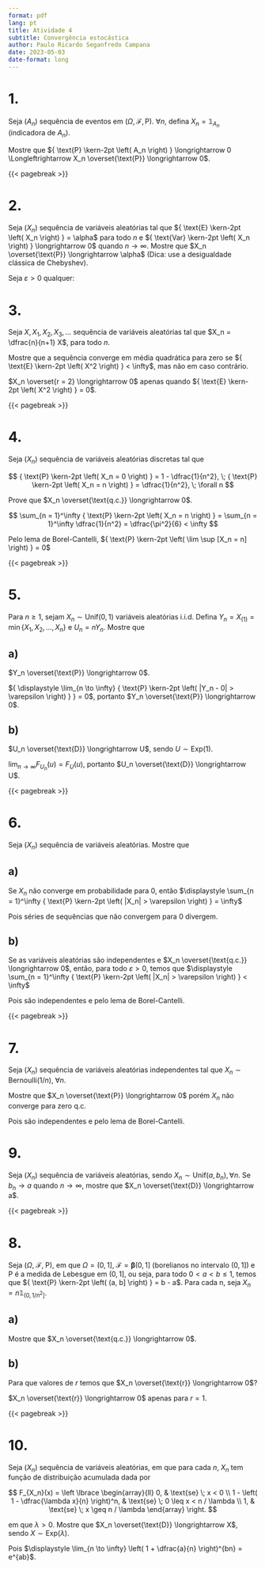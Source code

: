```yaml
---
format: pdf
lang: pt
title: Atividade 4
subtitle: Convergência estocástica
author: Paulo Ricardo Seganfredo Campana
date: 2023-05-03
date-format: long
---
```


::: hidden
\pagestyle{empty}
\thispagestyle{empty}
\def \limseq #1{{ \displaystyle \lim_{n \to \infty} #1 }}
\def \p #1{{ \text{P} \kern-2pt \left( #1 \right) }}
\def \E #1{{ \text{E} \kern-2pt \left( #1 \right) }}
\def \Var #1{{ \text{Var} \kern-2pt \left( #1 \right) }}
:::

# 1.
Seja ($A_n$) sequência de eventos em ($\Omega, \mathcal F, \text{P}$). $\forall n$, defina $X_n = \mathbb 1_{A_n}$ (indicadora de $A_n$).

Mostre que $\p{A_n} \longrightarrow 0 \Longleftrightarrow X_n \overset{\text{P}} \longrightarrow 0$.

\begin{align*}
    X_n \overset{\text{P}} \longrightarrow 0 
    &\Longleftrightarrow \limseq{\p{|X_n - 0| > \varepsilon}} = 0 \\
    &\Longleftrightarrow \limseq{\p{|\mathbb 1_{A_n}| > \varepsilon}} = 0 \\
    &\Longleftrightarrow \limseq{\p{\mathbb 1_{A_n} = 1}} = 0 \\
    &\Longleftrightarrow \limseq{\p{A_n}} = 0 \\
    &\Longleftrightarrow \p{A_n} \longrightarrow 0 \\
\end{align*}

{{< pagebreak >}}

# 2.
Seja ($X_n$) sequência de variáveis aleatórias tal que $\E{X_n} = \alpha$ para todo $n$ e $\Var{X_n} \longrightarrow 0$ quando $n \to \infty$. Mostre que $X_n \overset{\text{P}} \longrightarrow \alpha$ (Dica: use a desigualdade clássica de Chebyshev).

Seja $\varepsilon > 0$ qualquer: 

\begin{align*}
    \p{|X_n - \E{X_n}| \geq \varepsilon} &\leq \frac{1}{\varepsilon^2} \Var{X_n} \\
    \limseq{\p{|X_n - \alpha| \geq \varepsilon}} &\leq \limseq{\frac{1}{\varepsilon^2}} \Var{X_n} \\
    \limseq{\p{|X_n - \alpha| \geq \varepsilon}} &\leq 0 \\ 
    \limseq{\p{|X_n - \alpha| \geq \varepsilon}} &= 0 \\ 
    X_n \overset{\text{P}} \longrightarrow \alpha
\end{align*}

# 3.
Seja $X, X_1, X_2, X_3, \dots$ sequência de variáveis aleatórias tal que $X_n = \dfrac{n}{n+1} X$, para todo $n$.

Mostre que a sequência converge em média quadrática para zero se $\E{X^2} < \infty$, mas não em caso
contrário.

\begin{align*}
    X_n \overset{r = 2} \longrightarrow 0
    &\implies \limseq{\E{|X_n - 0|^2}} = 0 \\
    &\implies \limseq{\E{X_n^2}} = 0 \\
    &\implies \limseq{\dfrac{n^2}{(n+1)^2} \E{X^2}} = 0 \\
    &\implies \E{X^2} = 0
\end{align*}

$X_n \overset{r = 2} \longrightarrow 0$ apenas quando $\E{X^2} = 0$.

{{< pagebreak >}}

# 4.
Seja ($X_n$) sequência de variáveis aleatórias discretas tal que

$$
\p{X_n = 0} = 1 - \dfrac{1}{n^2}, \; \p{X_n = n} = \dfrac{1}{n^2}, \; \forall n
$$

Prove que $X_n \overset{\text{q.c.}} \longrightarrow 0$.

$$
\sum_{n = 1}^\infty \p{X_n = n} = \sum_{n = 1}^\infty \dfrac{1}{n^2} = \dfrac{\pi^2}{6} < \infty
$$

Pelo lema de Borel-Cantelli, $\p{\lim \sup [X_n = n]} = 0$

\begin{align*}
    \p{\lim \sup [X_n = n]} = 0
    &\implies \p{\lim \sup [X_n > \varepsilon]} = 0 \\
    &\implies \p{\lim \sup [|X_n - 0| > \varepsilon]} = 0 \\
    &\implies X_n \overset{\text{q.c.}} \longrightarrow 0
\end{align*}

{{< pagebreak >}}

# 5.
Para $n \geq 1$, sejam $X_n \sim \text{Unif}(0,1)$ variáveis aleatórias i.i.d. Defina $Y_n = X_{(1)} = \min \lbrace X_1, X_2, \dots, X_n \rbrace$ e $U_n = n Y_n$. Mostre que

## a)
$Y_n \overset{\text{P}} \longrightarrow 0$.

::: {layout-ncol=3}
\begin{align*}
    &F_{Y_n}(y) \\
    &= 1 - (1 - F_{X_n}(y))^n \\
    &= 1 - (1 - y)^n 
\end{align*}

\begin{align*}
    &\p{Y_n > \varepsilon} \\
    &= 1 - \p{Y_n < \varepsilon} \\
    &= 1 - F_{Y_n}(\varepsilon) \\
    &= (1 - \varepsilon)^n
\end{align*}

\begin{align*}
    &\limseq{\p{|Y_n - 0| > \varepsilon}} \\
    &= \limseq{\p{Y_n > \varepsilon}} \\
    &= \limseq{(1- \varepsilon)^n} \\
    &= 0
\end{align*}
:::

$\limseq{\p{|Y_n - 0| > \varepsilon}} = 0$, portanto $Y_n \overset{\text{P}} \longrightarrow 0$.

## b)
$U_n \overset{\text{D}} \longrightarrow U$, sendo $U \sim \text{Exp}(1)$.

::: {layout-ncol=2}
\begin{align*}
    F_{U_n}(u) 
    &= \p{U_n \leq u} \\
    &= \p{n Y_n \leq u} \\
    &= \p{Y_n \leq \frac{u}{n}} \\
    &= F_{Y_n} \left( \frac{u}{n} \right) \\
    &= 1 - \left( 1 - \frac{u}{n} \right)^n
\end{align*}

\begin{align*}
    \limseq{F_{U_n}(u)} 
    &= \limseq{1 - \left(1 - \frac{u}{n} \right)^n} \\
    &= 1 - e^{-u} \\
    &= F_U(u)
\end{align*}
:::

$\limseq{F_{U_n}(u)} = F_U(u)$, portanto $U_n \overset{\text{D}} \longrightarrow U$.

{{< pagebreak >}}

# 6.
Seja ($X_n$) sequência de variáveis aleatórias. Mostre que

## a)
Se $X_n$ não converge em probabilidade para 0, então $\displaystyle \sum_{n = 1}^\infty \p{|X_n| > \varepsilon} = \infty$

\begin{align*}
    X_n \overset{\text{P}} \nrightarrow 0 
    &\implies \lim_{n \to \infty} \p{|X_n| > \varepsilon} \neq 0 \\
    &\implies \sum_{n = 1}^\infty \p{|X_n| > \varepsilon} \longrightarrow \infty 
\end{align*}

Pois séries de sequências que não convergem para 0 divergem.

## b) 
Se as variáveis aleatórias são independentes e $X_n \overset{\text{q.c.}} \longrightarrow 0$, então, para todo $\varepsilon > 0$, temos que $\displaystyle \sum_{n = 1}^\infty \p{|X_n| > \varepsilon} < \infty$

\begin{align*}
    X_n \overset{\text{q.c.}} \longrightarrow 0 
    &\implies \p{\lim \sup [|X_n| > \varepsilon]} = 0 \\
    &\implies \sum_{n = 1}^\infty \p{|X_n| > \varepsilon} < \infty
\end{align*}

Pois são independentes e pelo lema de Borel-Cantelli.

{{< pagebreak >}}

# 7.
Seja ($X_n$) sequência de variáveis aleatórias independentes tal que $X_n \sim \text{Bernoulli}(1/n), \; \forall n$.

Mostre que $X_n \overset{\text{P}} \longrightarrow 0$ porém $X_n$ não converge para zero q.c.

\begin{align*}      
    \sum_{n = 1}^\infty \p{|X_n| > \varepsilon} 
    &= \sum_{n = 1}^\infty 1 - \p{X_n \leq \varepsilon} \\
    &= \sum_{n = 1}^\infty 1 - F(\varepsilon) \\
    &= \sum_{n = 1}^\infty 1 - (1 - 1/n) \\
    &= \sum_{n = 1}^\infty 1/n \longrightarrow \infty \\
    &\implies \p{\lim \sup [|X_n| > \varepsilon]} = 1 \neq 0 \\
    &\implies X_n \overset{\text{q.c.}} \nrightarrow 0
\end{align*}

Pois são independentes e pelo lema de Borel-Cantelli.

# 9.
Seja ($X_n$) sequência de variáveis aleatórias, sendo $X_n \sim \text{Unif}(a, b_n), \forall n$. Se $b_n \longrightarrow a$ quando $n \to \infty$, mostre que $X_n \overset{\text{D}} \longrightarrow a$.

\begin{align*}
    \lim_{n \to \infty} F_{X_n}(x) 
    &= \lim_{n \to \infty} \left \lbrace \begin{array}{ll} 
        0, & \text{se} \; x < a \\
        \dfrac{x - a}{b_n - a}, & \text{se} \; a \leq x < b_n \\
        1, & \text{se} \; x \geq b_n
    \end{array} \right. \\
    &= \left \lbrace \begin{array}{ll} 
        0, & \text{se} \; x < a \\
        1, & \text{se} \; x \geq a
    \end{array} \right. \\
    &= F_a(x) \\
    &\implies X_n \overset{\text{D}} \longrightarrow a
\end{align*}

{{< pagebreak >}}

# 8.
Seja ($\Omega, \; \mathcal F, \; \text{P}$), em que $\Omega = (0, 1], \; \mathcal F = \mathbf \beta (0,1]$ (borelianos no intervalo $(0, 1]$) e $\text{P}$ é a medida de Lebesgue em $(0, 1]$, ou seja, para todo $0 < a < b \leq 1$, temos que $\p{(a, b]} = b - a$. Para cada n, seja $X_n = n \mathbb 1_{(0,1/n^2]}$.

## a)
Mostre que $X_n \overset{\text{q.c.}} \longrightarrow 0$.

\begin{align*}
    \p{\lim \sup [|Xn| > \varepsilon]} 
    &= \p{\lim \sup [n \mathbb 1_{(0,1/n^2]} > \varepsilon]} \\
    &= \p{\lim \sup [\mathbb 1_{(0,1/n^2]} > \varepsilon / n]} \\
    &= \p{\lim \sup [\mathbb 1_{(0,1/n^2]} = 1]} \\
    &= \p{\lim \sup (0,1/n^2]} \\
    &= \p{(0,0]} \\
    \p{\lim \sup [|Xn| > \varepsilon]} &= 0 \\
    &\implies X_n \overset{\text{q.c.}} \longrightarrow 0
\end{align*}


## b)
Para que valores de $r$ temos que $X_n \overset{\text{r}} \longrightarrow 0$?

::: {layout-ncol=2}
\begin{align*}
    \lim_{n \to \infty} \E{|X_n|^r}
    &= \lim_{n \to \infty} \E{(n \mathbb 1_{(0,1/n^2]})^r} \\
    &= \lim_{n \to \infty} n^r \E{(\mathbb 1_{(0,1/n^2]})} \\
    &= \lim_{n \to \infty} n^r \p{(0,1/n^2]} \\
    &= \lim_{n \to \infty} n^r / n^2 \\
    &= \lim_{n \to \infty} n^{r-2}
\end{align*}

\begin{align*}
    X_n \overset{\text{r}} \longrightarrow 0
    &\Longleftrightarrow \lim_{n \to \infty} \E{|X_n|^r} = 0 \\
    &\Longleftrightarrow \lim_{n \to \infty} n^{r-2} = 0\\
    &\Longleftrightarrow r-2 < 0 \\
    &\Longleftrightarrow r < 2 \\
    &\Longleftrightarrow r = 1, \; \text{pois} \; r \in \mathbb N^*
\end{align*}
:::

$X_n \overset{\text{r}} \longrightarrow 0$ apenas para $r = 1$.

{{< pagebreak >}}

# 10.
Seja ($X_n$) sequência de variáveis aleatórias, em que para cada $n, \; X_n$ tem função de distribuição acumulada dada por

$$
F_{X_n}(x) = \left \lbrace \begin{array}{ll}
    0, & \text{se} \; x < 0 \\
    1 - \left( 1 - \dfrac{\lambda x}{n} \right)^n, & \text{se} \; 0 \leq x < n / \lambda \\
    1, & \text{se} \; x \geq n / \lambda
\end{array} \right.
$$

em que $\lambda > 0$. Mostre que $X_n \overset{\text{D}} \longrightarrow X$, sendo $X \sim \text{Exp}(\lambda)$.

\begin{align*}
    \lim_{n \to \infty} F_{X_n}(x)
    &= \lim_{n \to \infty} \left \lbrace \begin{array}{ll}
        0, & \text{se} \; x < 0 \\
        1 - \left( 1 - \dfrac{\lambda x}{n} \right)^n, & \text{se} \; 0 \leq x < n / \lambda \\
        1, & \text{se} \; x \geq n / \lambda
    \end{array} \right. \\
    &= \left \lbrace \begin{array}{ll}
        0, & \text{se} \; x < 0 \\
        1 - e^{-\lambda x}, & \text{se} \; x \geq 0 \\
    \end{array} \right. \\
    &= F_X(x) \\
    &\implies X_n \overset{\text{D}} \longrightarrow X
\end{align*}

Pois $\displaystyle \lim_{n \to \infty} \left( 1 + \dfrac{a}{n} \right)^{bn} = e^{ab}$.